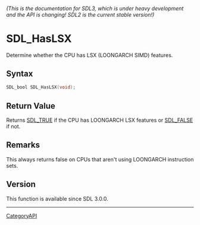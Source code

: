 ====== (This is the documentation for SDL3, which is under heavy development and the API is changing! SDL2 is the current stable version!) ======
= SDL_HasLSX =

Determine whether the CPU has LSX (LOONGARCH SIMD) features.

== Syntax ==

<syntaxhighlight lang='c'>
SDL_bool SDL_HasLSX(void);
</syntaxhighlight>

== Return Value ==

Returns [[SDL_TRUE]] if the CPU has LOONGARCH LSX features or [[SDL_FALSE]]
if not.

== Remarks ==

This always returns false on CPUs that aren't using LOONGARCH instruction
sets.

== Version ==

This function is available since SDL 3.0.0.

----
[[CategoryAPI]]


